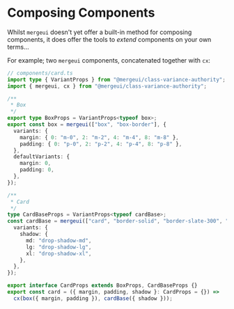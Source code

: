 # Composing Components

Whilst `mergeui` doesn't yet offer a built-in method for composing components, it does offer the tools to _extend_ components on your own terms…

For example; two `mergeui` components, concatenated together with `cx`:

```ts
// components/card.ts
import type { VariantProps } from "@mergeui/class-variance-authority";
import { mergeui, cx } from "@mergeui/class-variance-authority";

/**
 * Box
 */
export type BoxProps = VariantProps<typeof box>;
export const box = mergeui(["box", "box-border"], {
  variants: {
    margin: { 0: "m-0", 2: "m-2", 4: "m-4", 8: "m-8" },
    padding: { 0: "p-0", 2: "p-2", 4: "p-4", 8: "p-8" },
  },
  defaultVariants: {
    margin: 0,
    padding: 0,
  },
});

/**
 * Card
 */
type CardBaseProps = VariantProps<typeof cardBase>;
const cardBase = mergeui(["card", "border-solid", "border-slate-300", "rounded"], {
  variants: {
    shadow: {
      md: "drop-shadow-md",
      lg: "drop-shadow-lg",
      xl: "drop-shadow-xl",
    },
  },
});

export interface CardProps extends BoxProps, CardBaseProps {}
export const card = ({ margin, padding, shadow }: CardProps = {}) =>
  cx(box({ margin, padding }), cardBase({ shadow }));
```